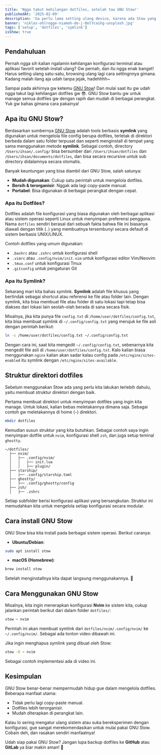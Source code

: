 ```yaml
---
title: 'Ngga takut kehilangan dotfiles, setelah tau GNU Stow!'
publishedAt: '2025-02-09'
description: 'Ga perlu lama setting ulang device, karena ada Stow yang bisa manage dotfiles kalian tanpa takut hilang'
banner: 'niklas-ohlrogge-niamoh-de-j-0olYcaihg-unsplash.jpg'
tags: ['setup', 'dotfiles', 'symlink']
isShow: true
---
```


## Pendahuluan

Pernah ngga sih kalian ngalamin kehilangan konfigurasi terminal atau aplikasi favorit setelah install ulang?
Gw pernah, dan itu ngga enak banget! Harus setting ulang satu-satu, browsing ulang lagi cara settingnnya gimana.
Kadang malah ilang aja udah tanpa jejak, hadehhhh~

Sampai pada akhirnya gw ketemu [GNU Stow](https://www.gnu.org/software/stow/)! Dan mulai saat itu gw udah ngga takut lagi kehilangan dotfiles gw 😎.
GNU Stow bantu gw untuk manage semua dotfiles gw dengan rapih dan mudah di berbagai perangkat. Yuk gw bahas gimana cara pakainya!

## Apa itu GNU Stow?

Berdasarkan sumbernya [GNU Stow](https://www.gnu.org/software/stow/) adalah tools berbasis **symlink** yang
digunakan untuk mengelola file config berupa dotfiles, terletak di direktori berbeda dalam satu folder terpusat
dan seperti menginstall di tempat yang sama menggunakan metode **symlink**. Sebagai contoh, directory `/Users/ihsan/.config/`
bisa bersumber dari `/Users/ihsan/dotfiles` dan `/Users/ihsan/documents/dotfiles`, dan bisa secara recursive untuk sub directory didalamnya secara otomatis.

Banyak keuntungan yang bisa diambil dari GNU Stow, salah satunya:

- **Mudah digunakan**: Cukup satu perintah untuk mengelola dotfiles.
- **Bersih & terorganisir**: Nggak ada lagi copy-paste manual.
- **Portabel**: Bisa digunakan di berbagai perangkat dengan cepat.

### Apa itu Dotfiles?

Dotfiles adalah file konfigurasi yang biasa digunakan oleh berbagai aplikasi atau sistem operasi seperti Linux untuk menyimpan preferensi pengguna.
Nama `dotfiles` sendiri berasal dari sebuah fakta bahwa file ini biasanya diawali dengan titik (`.`) yang membuatnya tersembunyi secara default
di sistem berbasis UNIX/LINUX.

Contoh dotfiles yang umum digunakan:

- `.bashrc` atau `.zshrc` untuk konfigurasi shell
- `.vimrc` atau `.config/nvim/init.vim` untuk konfigurasi editor Vim/Neovim
- `.tmux.conf` untuk konfigurasi Tmux
- `.gitconfig` untuk pengaturan Git

### Apa itu Symlink?

Sekarang mari kita bahas symlink. **Symlink** adalah file khusus yang bertindak sebagai shortcut atau referensi ke file atau folder lain.
Dengan symlink, kita bisa membuat file atau folder di satu lokasi tapi tetap bisa diakses dari lokasi lain seolah-olah berada di sana secara fisik.

Misalnya, jika kita punya file `config.txt` di `/home/user/dotfiles/config.txt`, kita bisa membuat symlink di `~/.config/config.txt` yang merujuk ke file asli dengan perintah berikut:

```bash
ln -s /home/user/dotfiles/config.txt ~/.config/config.txt
```

Dengan cara ini, saat kita mengedit `~/.config/config.txt`, sebenarnya kita mengedit file asli di `/home/user/dotfiles/config.txt`.
Kalo kalian biasa menggunakan `nginx` kalian akan sadar kalau config pada `/etc/nginx/sites-enabled` itu symlink dengan `/etc/nginx/sites-available`.

<MdxImage
  alt='Example description'
  src='/images/blog/stow/symlink-nginx.png'
  width={600}
  height={300}
  useSkeleton
/>

## Struktur direktori dotfiles

Sebelum menggunakan Stow ada yang perlu kita lakukan terlebih dahulu, yaitu membuat struktur direktori dengan baik.

Pertama membuat direktori untuk menyimpan dotfiles yang ingin kita manage. Untuk lokasi, kalian bebas meletakannya dimana saja.
Sebagai contoh gw meletakannya di home (`~`) direktori.

```bash title="~"
mkdir dotfiles
```

Kemudian susun struktur yang kita butuhkan. Sebagai contoh saya ingin menyimpan dotfile untuk `nvim`, konfigurasi shell `zsh`, dan juga setup teminal `ghostty`.

```plaintext
~/dotfiles/
  ├── nvim/
  │   ├── .config/nvim/
  │   │   ├── init.lua
  │   │   ├── plugin/
  ├── starship/
  │   ├── .config/starship.toml
  ├── ghostty/
  │   ├── .config/ghostty/config
  ├── zsh/
  │   ├── .zshrc
```

Setiap subfolder berisi konfigurasi aplikasi yang bersangkutan. Struktur ini memudahkan kita untuk mengelola setiap konfigurasi secara modular.

## Cara install GNU Stow

GNU Stow bisa kita install pada berbagai sistem operasi. Berikut caranya:

- **Ubuntu/Debian**:

```bash
sudo apt install stow
```

- **macOS (Homebrew)**:

```bash
brew install stow
```

Setelah menginstallnya kita dapat langsung menggunakannya. 🚀

## Cara Menggunakan GNU Stow

Misalnya, kita ingin menerapkan konfigurasi **Nvim** ke sistem kita, cukup jalankan perintah berikut dari dalam folder `dotfiles/`:

```bash
stow ~ nvim
```

Perintah ini akan membuat symlink dari `dotfiles/nvim/.config/nvim/` ke `~/.config/nvim/`.
Sebagai ada tonton video dibawah ini.

Jika ingin menghapus symlink yang dibuat oleh Stow:

```bash
stow -D ~ nvim
```

Sebagai contoh implementasi ada di video ini.

<LiteYouTubeEmbed
  id='-4ka3JJ_JII'
  poster='maxresdefault'
  title='Try stow for nvim folder'
  noCookie={true}
  aspectHeight={9}
  aspectWidth={16}
  muted={true}
/>

## Kesimpulan

GNU Stow benar-benar mempermudah hidup gue dalam mengelola dotfiles. Beberapa manfaat utama:

- Tidak perlu lagi copy-paste manual.
- Dotfiles lebih terorganisir.
- Mudah diterapkan di perangkat lain.

Kalau lo sering mengatur ulang sistem atau suka bereksperimen dengan konfigurasi,
gue sangat merekomendasikan untuk mulai pakai GNU Stow. Cobain deh, dan rasakan sendiri manfaatnya!

Udah siap pakai GNU Stow? Jangan lupa backup dotfiles ke **GitHub** atau **GitLab** ya biar makin aman! 🚀
